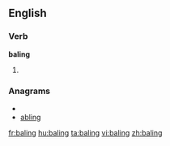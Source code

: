 ==English==
===Verb===
'''baling'''
# {{present participle of|[[bale]]}}

===Anagrams===
* {{alphagram|abgiln}}
* [[abling#English|abling]]

[[fr:baling]]
[[hu:baling]]
[[ta:baling]]
[[vi:baling]]
[[zh:baling]]